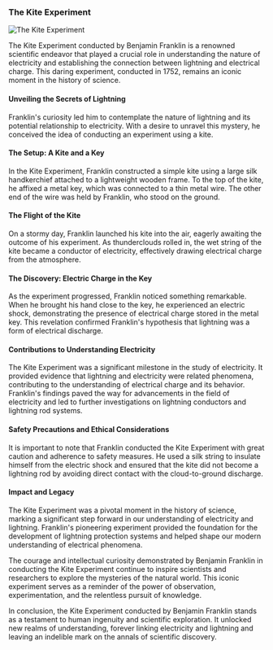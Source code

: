 ### The Kite Experiment

![The Kite Experiment](./dr-franklins-kite.png)

The Kite Experiment conducted by Benjamin Franklin is a renowned scientific endeavor that played a crucial role in understanding the nature of electricity and establishing the connection between lightning and electrical charge. This daring experiment, conducted in 1752, remains an iconic moment in the history of science.

#### Unveiling the Secrets of Lightning

Franklin's curiosity led him to contemplate the nature of lightning and its potential relationship to electricity. With a desire to unravel this mystery, he conceived the idea of conducting an experiment using a kite.

#### The Setup: A Kite and a Key

In the Kite Experiment, Franklin constructed a simple kite using a large silk handkerchief attached to a lightweight wooden frame. To the top of the kite, he affixed a metal key, which was connected to a thin metal wire. The other end of the wire was held by Franklin, who stood on the ground.

#### The Flight of the Kite

On a stormy day, Franklin launched his kite into the air, eagerly awaiting the outcome of his experiment. As thunderclouds rolled in, the wet string of the kite became a conductor of electricity, effectively drawing electrical charge from the atmosphere.

#### The Discovery: Electric Charge in the Key

As the experiment progressed, Franklin noticed something remarkable. When he brought his hand close to the key, he experienced an electric shock, demonstrating the presence of electrical charge stored in the metal key. This revelation confirmed Franklin's hypothesis that lightning was a form of electrical discharge.

#### Contributions to Understanding Electricity

The Kite Experiment was a significant milestone in the study of electricity. It provided evidence that lightning and electricity were related phenomena, contributing to the understanding of electrical charge and its behavior. Franklin's findings paved the way for advancements in the field of electricity and led to further investigations on lightning conductors and lightning rod systems.

#### Safety Precautions and Ethical Considerations

It is important to note that Franklin conducted the Kite Experiment with great caution and adherence to safety measures. He used a silk string to insulate himself from the electric shock and ensured that the kite did not become a lightning rod by avoiding direct contact with the cloud-to-ground discharge.

#### Impact and Legacy

The Kite Experiment was a pivotal moment in the history of science, marking a significant step forward in our understanding of electricity and lightning. Franklin's pioneering experiment provided the foundation for the development of lightning protection systems and helped shape our modern understanding of electrical phenomena.

The courage and intellectual curiosity demonstrated by Benjamin Franklin in conducting the Kite Experiment continue to inspire scientists and researchers to explore the mysteries of the natural world. This iconic experiment serves as a reminder of the power of observation, experimentation, and the relentless pursuit of knowledge.

In conclusion, the Kite Experiment conducted by Benjamin Franklin stands as a testament to human ingenuity and scientific exploration. It unlocked new realms of understanding, forever linking electricity and lightning and leaving an indelible mark on the annals of scientific discovery.
